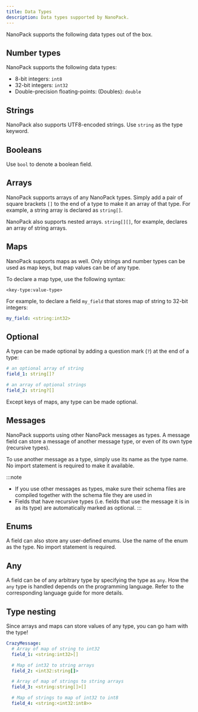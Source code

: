 ```yaml
---
title: Data Types
description: Data types supported by NanoPack.
---
```



NanoPack supports the following data types out of the box.

## Number types

NanoPack supports the following data types:

- 8-bit integers: `int8`
- 32-bit integers: `int32`
- Double-precision floating-points: (Doubles): `double`

## Strings

NanoPack also supports UTF8-encoded strings. Use `string` as the type keyword.

## Booleans

Use `bool` to denote a boolean field.

## Arrays

NanoPack supports arrays of any NanoPack types. Simply add a pair of square brackets `[]` to the end of a type to make
it an array of that type.
For example, a string array is declared as `string[]`.

NanoPack also supports nested arrays. `string[][]`, for example, declares an array of string arrays.

## Maps

NanoPack supports maps as well. Only strings and number types can be used as map keys, but map values can be of any
type.

To declare a map type, use the following syntax:

```
<key-type:value-type>
```

For example, to declare a field `my_field` that stores map of string to 32-bit integers:

```yaml
my_field: <string:int32>
```

## Optional

A type can be made optional by adding a question mark (`?`) at the end of a type:

```yaml
# an optional array of string
field_1: string[]?

# an array of optional strings
field_2: string?[]
```

Except keys of maps, any type can be made optional.

## Messages

NanoPack supports using other NanoPack messages as types.
A message field can store a message of another message type, or even of its own type (recursive types).

To use another message as a type, simply use its name as the type name. No import statement is required to make it
available.

:::note
- If you use other messages as types, make sure their schema files are compiled together with the schema file they are
used in
- Fields that have recursive types (i.e. fields that use the message it is in as its type) are automatically marked as
optional.
:::

<LinkCard
	title="Defining a Message"
	description="Learn how to define a message in NanoPack"
	href="../defining-message/" />

## Enums

A field can also store any user-defined enums. Use the name of the enum as the type. No import statement is required.

<LinkCard
	title="Defining an Enum"
	description="Learn how to define an Enum in NanoPack"
	href="../defining-enum/" />

## Any

A field can be of any arbitrary type by specifying the type as `any`. How the `any` type is handled depends on the programming language. Refer to the corresponding language guide for more details.

## Type nesting

Since arrays and maps can store values of any type, you can go ham with the type!

```yaml
CrazyMessage:
  # Array of map of string to int32
  field_1: <string:int32>[]

  # Map of int32 to string arrays
  field_2: <int32:string[]>

  # Array of map of strings to string arrays
  field_3: <string:string[]>[]

  # Map of strings to map of int32 to int8
  field_4: <string:<int32:int8>>
```
